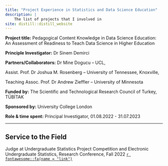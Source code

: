 ```yaml
---
title: "Project Experience in Statistics and Data Science Education"
description: |
    The list of projects that I involved in
site: distill::distill_website
---
```



**Project title:** Pedagogical Content Knowledge in Data Science Education: An Assessment of Readiness to Teach Data Science in Higher Education

**Principle Investigator:** Dr Sinem Demirci

**Partners/Collaborators:** Dr Mine Dogucu – UCL,

Assist. Prof. Dr Joshua M. Rosenberg – University of Tennessee, Knoxville, 

Teaching Assoc. Prof. Dr Andrew Zieffler – University of Minnesota

**Funded by:** The Scientific and Technological Research Council of Turkey, TÜBİTAK

**Sponsored by:** University College London

**Role & time spent:** Principal Investigator, 01.08.2022 - 31.07.2023 

---

## Service to the Field

Judge at Undergraduate Statistics Project Competition and Electronic Undergraduate Statistics, Research Conference, Fall 2022 <a href = "https://www.causeweb.org/usproc/" target="_blank">`r fontawesome::fa(name = "link")`</a>